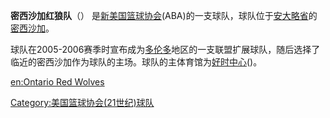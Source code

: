{{Link style|time=2015-12-13T13:19:50+00:00}}
{{ABA team 
| color1        = white
| color2        = black
| logo          = MississaugaRedWolves.PNG
| pixels        = 150px
| founded       = 2006年
| league        = [[美国篮球协会_(21世纪)|ABA]] 2005年-至今
| history       = 密西沙加红狼队 2007年-至今
| arena         = [[:en:Hershey_Centre|好时中心]]
| city          = [[加拿大|加拿大]],[[安大略省|安大略省]],[[密西沙加|密西沙加]]
| colors        = 白色，浅蓝色, 银色 和 黑色
| owner         = Can-American Entertainment Group <br> (加美娱乐集团)
| coach         =  不详
| championships = 0
| titles        = 0
| cheerleaders  = 
| dancers       = 
| mascot        = 
}}

'''密西沙加红狼队'''（'''{{lang|en|Mississauga Red Wolves}}'''） 是[[美国篮球协会_(21世纪)|新美国篮球协会]](ABA)的一支球队，球队位于[[安大略省|安大略省]]的[[密西沙加|密西沙加]]。

球队在2005-2006赛季时宣布成为[[多伦多|多伦多]]地区的一支联盟扩展球队，随后选择了临近的密西沙加作为球队的主场。球队的主体育馆为[[:en:Hershey_Centre|好时中心]]({{lang|en|Hershey Centre}})。

{{Basketball-stub}}

[[Category:美国篮球协会(21世纪)球队|Category:美国篮球协会(21世纪)球队]]

[[en:Ontario_Red_Wolves|en:Ontario Red Wolves]]